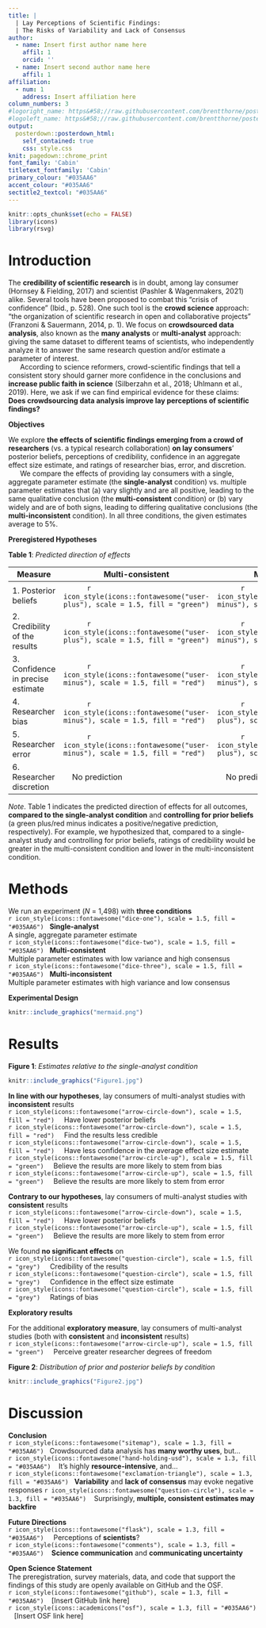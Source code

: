 ```yaml
---
title: |
  | Lay Perceptions of Scientific Findings:
  | The Risks of Variability and Lack of Consensus
author:
  - name: Insert first author name here 
    affil: 1
    orcid: ''
  - name: Insert second author name here
    affil: 1
affiliation:
  - num: 1
    address: Insert affiliation here
column_numbers: 3
#logoright_name: https&#58;//raw.githubusercontent.com/brentthorne/posterdown/master/images/betterhexlogo.png
#logoleft_name: https&#58;//raw.githubusercontent.com/brentthorne/posterdown/master/images/betterhexlogo.png
output: 
  posterdown::posterdown_html:
    self_contained: true
    css: style.css
knit: pagedown::chrome_print
font_family: 'Cabin'
titletext_fontfamily: 'Cabin'
primary_colour: "#035AA6"
accent_colour: "#035AA6"
sectitle2_textcol: "#035AA6"
---
```


```r
knitr::opts_chunk$set(echo = FALSE)
library(icons)
library(rsvg)
```

# Introduction

The **credibility of scientific research** is in doubt, among lay consumer (Hornsey & Fielding, 2017) and scientist (Pashler & Wagenmakers, 2021) alike. Several tools have been proposed to combat this "crisis of confidence" (Ibid., p. 528). One such tool is the **crowd science** approach: "the organization of scientific research in open and collaborative projects" (Franzoni & Sauermann, 2014, p. 1). We focus on **crowdsourced data analysis**, also known as the **many analysts** or **multi-analyst** approach: giving the same dataset to different teams of scientists, who independently analyze it to answer the same research question and/or estimate a parameter of interest.  
 $~~~~~$ According to science reformers, crowd-scientific findings that tell a consistent story should garner more confidence in the conclusions and **increase public faith in science** (Silberzahn et al., 2018; Uhlmann et al., 2019). Here, we ask if we can find empirical evidence for these claims: **Does crowdsourcing data analysis improve lay perceptions of scientific findings?**  

**Objectives**  

We explore **the effects of scientific findings emerging from a crowd of researchers** (vs. a typical research collaboration) **on lay consumers**' posterior beliefs, perceptions of credibility, confidence in an aggregate effect size estimate, and ratings of researcher bias, error, and discretion.  
 $~~~~~$ We compare the effects of providing lay consumers with a single, aggregate parameter estimate (the **single-analyst** condition) vs. multiple parameter estimates that (a) vary slightly and are all positive, leading to the same qualitative conclusion (the **multi-consistent** condition) or (b) vary widely and are of both signs, leading to differing qualitative conclusions (the **multi-inconsistent** condition). In all three conditions, the given estimates average to 5%.   

**Preregistered Hypotheses**  

**Table 1**: *Predicted direction of effects*  

| Measure | Multi-consistent | Multi-inconsistent |
| ------------- |  ------------- | ------------- | 
| 1. Posterior beliefs | $~~~~~~~~~~$ `r icon_style(icons::fontawesome("user-plus"), scale = 1.5, fill = "green")`  | $~~~~~~~~~~$ `r icon_style(icons::fontawesome("user-minus"), scale = 1.5, fill = "red")` |
|2. Credibility of the results | $~~~~~~~~~~$ `r icon_style(icons::fontawesome("user-plus"), scale = 1.5, fill = "green")` | $~~~~~~~~~~$ `r icon_style(icons::fontawesome("user-minus"), scale = 1.5, fill = "red")` |
| 3. Confidence in precise estimate  | $~~~~~~~~~~$ `r icon_style(icons::fontawesome("user-minus"), scale = 1.5, fill = "red")`  | $~~~~~~~~~~$ `r icon_style(icons::fontawesome("user-minus"), scale = 1.5, fill = "red")` | 
| 4. Researcher bias | $~~~~~~~~~~$ `r icon_style(icons::fontawesome("user-minus"), scale = 1.5, fill = "red")` | $~~~~~~~~~~$ `r icon_style(icons::fontawesome("user-plus"), scale = 1.5, fill = "green")` |
| 5. Researcher error | $~~~~~~~~~~$ `r icon_style(icons::fontawesome("user-minus"), scale = 1.5, fill = "red")` | $~~~~~~~~~~$ `r icon_style(icons::fontawesome("user-plus"), scale = 1.5, fill = "green")` |
| 6. Researcher discretion | $~~~$ No prediction | $~~~$ No prediction |
*Note*. Table 1 indicates the predicted direction of effects for all outcomes, **compared to the single-analyst condition** and **controlling for prior beliefs** (a green plus/red minus indicates a positive/negative prediction, respectively). For example, we hypothesized that, compared to a single-analyst study and controlling for prior beliefs, ratings of credibility would be greater in the multi-consistent condition and lower in the multi-inconsistent condition.  


# Methods

We run an experiment (*N* = 1,498) with **three conditions**  
`r icon_style(icons::fontawesome("dice-one"), scale = 1.5, fill = "#035AA6")` $~$ **Single-analyst**  
A single, aggregate parameter estimate  
`r icon_style(icons::fontawesome("dice-two"), scale = 1.5, fill = "#035AA6")` $~$ **Multi-consistent**  
Multiple parameter estimates with low variance and high consensus  
`r icon_style(icons::fontawesome("dice-three"), scale = 1.5, fill = "#035AA6")` $~$ **Multi-inconsistent**  
Multiple parameter estimates with high variance and low consensus  

**Experimental Design**  

```r
knitr::include_graphics("mermaid.png")
```

# Results

**Figure 1**: *Estimates relative to the single-analyst condition*
```r
knitr::include_graphics("Figure1.jpg")
```
**In line with our hypotheses**, lay consumers of multi-analyst studies with **inconsistent** results  
`r icon_style(icons::fontawesome("arrow-circle-down"), scale = 1.5, fill = "red")` $~~~$ Have lower posterior beliefs  
`r icon_style(icons::fontawesome("arrow-circle-down"), scale = 1.5, fill = "red")` $~~~$ Find the results less credible  
`r icon_style(icons::fontawesome("arrow-circle-down"), scale = 1.5, fill = "red")` $~~~$ Have less confidence in the average effect size estimate  
`r icon_style(icons::fontawesome("arrow-circle-up"), scale = 1.5, fill = "green")` $~~~$ Believe the results are more likely to stem from bias  
`r icon_style(icons::fontawesome("arrow-circle-up"), scale = 1.5, fill = "green")` $~~~$ Believe the results are more likely to stem from error  

**Contrary to our hypotheses**, lay consumers of multi-analyst studies with **consistent** results  
`r icon_style(icons::fontawesome("arrow-circle-down"), scale = 1.5, fill = "red")` $~~~$ Have lower posterior beliefs  
`r icon_style(icons::fontawesome("arrow-circle-up"), scale = 1.5, fill = "green")` $~~~$ Believe the results are more likely to stem from error  

We found **no significant effects** on  
`r icon_style(icons::fontawesome("question-circle"), scale = 1.5, fill = "grey")` $~~~$ Credibility of the results  
`r icon_style(icons::fontawesome("question-circle"), scale = 1.5, fill = "grey")` $~~~$ Confidence in the effect size estimate  
`r icon_style(icons::fontawesome("question-circle"), scale = 1.5, fill = "grey")` $~~~$ Ratings of bias  

**Exploratory results**

For the additional **exploratory measure**, lay consumers of multi-analyst studies (both with **consistent** and **inconsistent** results)  
`r icon_style(icons::fontawesome("arrow-circle-up"), scale = 1.5, fill = "green")` $~~~$ Perceive greater researcher degrees of freedom  

**Figure 2**: *Distribution of prior and posterior beliefs by condition*  
```r
knitr::include_graphics("Figure2.jpg")
```

# Discussion  
**Conclusion**  
`r icon_style(icons::fontawesome("sitemap"), scale = 1.3, fill = "#035AA6")` $~$ Crowdsourced data analysis has **many worthy uses**, but...    
`r icon_style(icons::fontawesome("hand-holding-usd"), scale = 1.3, fill = "#035AA6")` $~~$ It's highly **resource-intensive**, and...    
`r icon_style(icons::fontawesome("exclamation-triangle"), scale = 1.3, fill = "#035AA6")` $~$ **Variability** and  **lack of consensus** may evoke negative responses
`r icon_style(icons::fontawesome("question-circle"), scale = 1.3, fill = "#035AA6")` $~~$ Surprisingly, **multiple, consistent estimates may backfire**

**Future Directions**  
`r icon_style(icons::fontawesome("flask"), scale = 1.3, fill = "#035AA6")` $~~~$ Perceptions of **scientists**?  
`r icon_style(icons::fontawesome("comments"), scale = 1.3, fill = "#035AA6")` $~~$ **Science communication** and **communicating uncertainty**  

**Open Science Statement**  
The preregistration, survey materials, data, and code that support the findings of this study are openly available on GitHub and the OSF.  
`r icon_style(icons::fontawesome("github"), scale = 1.3, fill = "#035AA6")` $~~$ [Insert GitHub link here]   
`r icon_style(icons::academicons("osf"), scale = 1.3, fill = "#035AA6")` $~~$ [Insert OSF link here]  